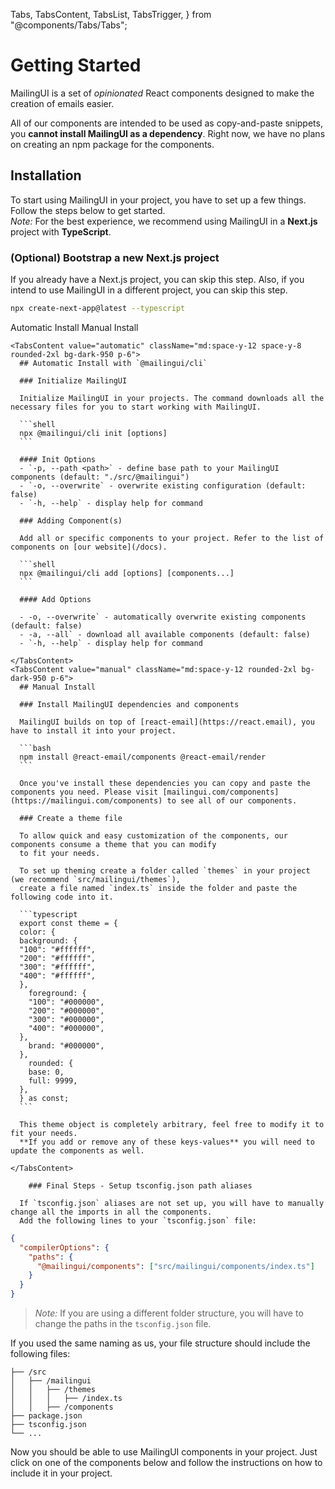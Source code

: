  Tabs,
  TabsContent,
  TabsList,
  TabsTrigger,
} from "@components/Tabs/Tabs";

# Getting Started

MailingUI is a set of _opinionated_ React components designed to make the creation of emails easier.

All of our components are intended to be used as copy-and-paste snippets, you **cannot install MailingUI
as a dependency**.
Right now, we have no plans on creating an npm package for the components.

## Installation

To start using MailingUI in your project, you have to set up a few things.
Follow the steps below to get started.<br />
_Note:_ For the best experience, we recommend using MailingUI in a **Next.js** project with **TypeScript**.

### (Optional) Bootstrap a new Next.js project

If you already have a Next.js project, you can skip this step.
Also, if you intend to use MailingUI in a different project, you can skip this step.

```bash
npx create-next-app@latest --typescript
```

  <Tabs defaultValue="automatic">
    <div className="flex items-center justify-start w-full mb-8">
      <TabsList className="mt-8 rounded-2xl">
        <TabsTrigger value="automatic" className="px-7 py-2 rounded-[10px]">Automatic Install</TabsTrigger>
        <TabsTrigger value="manual" className="px-7 py-2 rounded-[10px]">Manual Install</TabsTrigger>
      </TabsList>
    </div>

    <TabsContent value="automatic" className="md:space-y-12 space-y-8 rounded-2xl bg-dark-950 p-6">
      ## Automatic Install with `@mailingui/cli`

      ### Initialize MailingUI

      Initialize MailingUI in your projects. The command downloads all the necessary files for you to start working with MailingUI.

      ```shell
      npx @mailingui/cli init [options]
      ```

      #### Init Options
      - `-p, --path <path>` - define base path to your MailingUI components (default: "./src/@mailingui")
      - `-o, --overwrite` - overwrite existing configuration (default: false)
      - `-h, --help` - display help for command

      ### Adding Component(s)

      Add all or specific components to your project. Refer to the list of components on [our website](/docs).

      ```shell
      npx @mailingui/cli add [options] [components...]
      ```

      #### Add Options

      - -o, --overwrite` - automatically overwrite existing components (default: false)
      - -a, --all` - download all available components (default: false)
      - `-h, --help` - display help for command

    </TabsContent>
    <TabsContent value="manual" className="md:space-y-12 rounded-2xl bg-dark-950 p-6">
      ## Manual Install

      ### Install MailingUI dependencies and components

      MailingUI builds on top of [react-email](https://react.email), you have to install it into your project.

      ```bash
      npm install @react-email/components @react-email/render
      ```

      Once you've install these dependencies you can copy and paste the components you need. Please visit [mailingui.com/components](https://mailingui.com/components) to see all of our components.

      ### Create a theme file

      To allow quick and easy customization of the components, our components consume a theme that you can modify
      to fit your needs.

      To set up theming create a folder called `themes` in your project (we recommend `src/mailingui/themes`),
      create a file named `index.ts` inside the folder and paste the following code into it.

      ```typescript
      export const theme = {
      color: {
      background: {
      "100": "#ffffff",
      "200": "#ffffff",
      "300": "#ffffff",
      "400": "#ffffff",
      },
        foreground: {
        "100": "#000000",
        "200": "#000000",
        "300": "#000000",
        "400": "#000000",
      },
        brand: "#000000",
      },
        rounded: {
        base: 0,
        full: 9999,
      },
      } as const;
      ```

      This theme object is completely arbitrary, feel free to modify it to fit your needs.
      **If you add or remove any of these keys-values** you will need to update the components as well.

    </TabsContent>

  </Tabs>

        ### Final Steps - Setup tsconfig.json path aliases

      If `tsconfig.json` aliases are not set up, you will have to manually change all the imports in all the components.
      Add the following lines to your `tsconfig.json` file:

```json
{
  "compilerOptions": {
    "paths": {
      "@mailingui/components": ["src/mailingui/components/index.ts"]
    }
  }
}
```

> _Note:_ If you are using a different folder structure, you will have to change the paths in the `tsconfig.json` file.

If you used the same naming as us, your file structure should include the following files:

```tree
├── /src
│   ├── /mailingui
│   │   ├── /themes
│   │   │   ├── /index.ts
│   │   ├── /components
├── package.json
├── tsconfig.json
└── ...
```

Now you should be able to use MailingUI components in your project.
Just click on one of the components below and follow the instructions on how to include it in your project.
